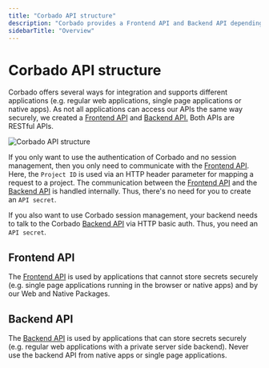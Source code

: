 ```yaml
---
title: "Corbado API structure"
description: "Corbado provides a Frontend API and Backend API depending on the way you want to integrate and your tech stack."
sidebarTitle: "Overview"
---
```


# Corbado API structure

Corbado offers several ways for integration and supports different applications (e.g. regular web applications, single page applications or native apps). As not all applications can access our APIs the same way securely, we created a [Frontend API](/overview/corbado-api-structure/frontend-api) and [Backend API.](/overview/corbado-api-structure/backend-api) Both APIs are RESTful APIs.

![Corbado API structure](/images/overview/api-structure.png)

If you only want to use the authentication of Corbado and no session management, then you only need to communicate with the [Frontend API](/overview/corbado-api-structure/frontend-api). Here, the `Project ID` is used via an HTTP header parameter for mapping a request to a project. The communication between the [Frontend API](/overview/corbado-api-structure/frontend-api) and the [Backend API](/overview/corbado-api-structure/backend-api) is handled internally. Thus, there's no need for you to create an `API secret`.

If you also want to use Corbado session management, your backend needs to talk to the Corbado [Backend API](/overview/corbado-api-structure/backend-api) via HTTP basic auth. Thus, you need an `API secret`.

## Frontend API

The [Frontend API](/overview/corbado-api-structure/frontend-api) is used by applications that cannot store secrets securely (e.g. single page applications running in the browser or native apps) and by our Web and Native Packages.

## Backend API

The [Backend API](/overview/corbado-api-structure/backend-api) is used by applications that can store secrets securely (e.g. regular web applications with a private server side backend). Never use the backend API from native apps or single page applications.
